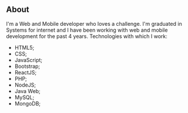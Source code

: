 ## About 

I'm a Web and Mobile developer who loves a challenge. I'm graduated in Systems for internet and I have been working with web and mobile development for the past 4 years. Technologies with which I work:
- HTML5;
- CSS;
- JavaScript;
- Bootstrap;
- ReactJS;
- PHP;
- NodeJS;
- Java Web;
- MySQL;
- MongoDB;
